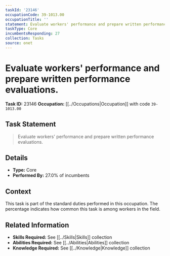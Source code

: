 ```yaml
---
taskId: '23146'
occupationCode: 39-1013.00
occupationTitle: ''
statement: Evaluate workers' performance and prepare written performance evaluations.
taskType: Core
incumbentsResponding: 27
collection: Tasks
source: onet
---
```

# Evaluate workers' performance and prepare written performance evaluations.

**Task ID:** 23146
**Occupation:** [[../Occupations|Occupation]] with code `39-1013.00`

## Task Statement

> Evaluate workers' performance and prepare written performance evaluations.

## Details

- **Type:** Core
- **Performed By:** 27.0% of incumbents

## Context

This task is part of the standard duties performed in this occupation. The percentage indicates how common this task is among workers in the field.

## Related Information

- **Skills Required:** See [[../Skills|Skills]] collection
- **Abilities Required:** See [[../Abilities|Abilities]] collection
- **Knowledge Required:** See [[../Knowledge|Knowledge]] collection
